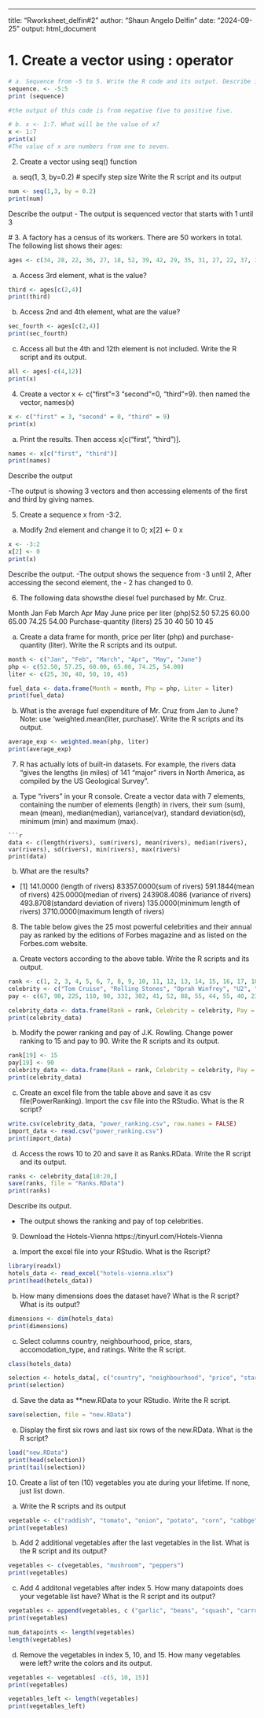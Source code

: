 ---
title: "Rworksheet_delfin#2"
author: "Shaun Angelo Delfin"
date: "2024-09-25"
output: html_document

# 1. Create a vector using : operator
```r
# a. Sequence from -5 to 5. Write the R code and its output. Describe its output.
sequence. <- -5:5
print (sequence)

#the output of this code is from negative five to positive five.

# b. x <- 1:7. What will be the value of x?
x <- 1:7
print(x)
#The value of x are numbers from one to seven.
```
2. Create a vector using seq() function
a. seq(1, 3, by=0.2) # specify step size
Write the R script and its output
```r
num <- seq(1,3, by = 0.2)
print(num)
```
Describe the output
- The output is sequenced vector that starts with 1 until 3

 # 3. A factory has a census of its workers. There are 50 workers in total. The following list shows their ages:
```r
ages <- c(34, 28, 22, 36, 27, 18, 52, 39, 42, 29, 35, 31, 27, 22, 37, 34, 19, 20, 57, 49, 50, 37, 46, 25, 17, 37, 43, 53, 41, 51, 35, 24,33, 41, 53, 40, 18, 44, 38, 41, 48, 27, 39, 19, 30, 61, 54, 58, 26, 18)

```
a. Access 3rd element, what is the value?
```r
third <- ages[c(2,4)]
print(third)
```
b. Access 2nd and 4th element, what are the value?
```r
sec_fourth <- ages[c(2,4)]
print(sec_fourth)
```
c. Access all but the 4th and 12th element is not included. Write the R script and its output.
```r
all <- ages[-c(4,12)]
print(x)
```

4. Create a vector x <- c("first"=3 "second"=0, "third"=9). then named the
vector, names(x)
```r
x <- c("first" = 3, "second" = 0, "third" = 9)
print(x)
```
a. Print the results. Then access x[c("first", "third")].
```r
names <- x[c("first", "third")]
print(names)
```
Describe the output

-The output is showing 3 vectors and then accessing elements of the first and third by giving names.

5. Create a sequence x from -3:2.
a. Modify 2nd element and change it to 0;
x[2] <- 0
x
```r
x <- -3:2
x[2] <- 0
print(x)
```
Describe the output.
-The output shows the sequence from -3 until 2, After accessing the second element, the - 2 has changed to 0.

6. The following data showsthe diesel fuel purchased by Mr. Cruz.

Month Jan Feb March Apr May June
price per liter (php)52.50 57.25 60.00 65.00 74.25 54.00
Purchase-quantity (liters) 25 30 40 50 10 45

a. Create a data frame for month, price per liter (php)
and purchase-quantity (liter). Write the R scripts and its output.
```r
month <- c("Jan", "Feb", "March", "Apr", "May", "June")
php <- c(52.50, 57.25, 60.00, 65.00, 74.25, 54.00)
liter <- c(25, 30, 40, 50, 10, 45)

fuel_data <- data.frame(Month = month, Php = php, Liter = liter)
print(fuel_data)
```
b. What is the average fuel expenditure of Mr. Cruz from
Jan to June? Note: use 'weighted.mean(liter, purchase)'. Write the R scripts and its output.
```r
average_exp <- weighted.mean(php, liter)
print(average_exp)
```
7. R has actually lots of built-in datasets. For example, the rivers data “gives the lengths (in miles) of 141 “major” rivers in North America, as compiled by the US Geological Survey”.

a. Type “rivers” in your R console.
Create a vector data with 7
elements, containing the number of elements (length)
in rivers, their sum (sum), mean (mean),
median(median), variance(var), standard deviation(sd),
minimum (min) and maximum (max).
```
```r
data <- c(length(rivers), sum(rivers), mean(rivers), median(rivers), var(rivers), sd(rivers), min(rivers), max(rivers)
print(data)
```
b. What are the results?

- [1]    141.0000 (length of rivers)  83357.0000(sum of rivers) 591.1844(mean of rivers)   425.0000(median of rivers) 243908.4086 (variance of rivers)  493.8708(standard deviation of rivers) 135.0000(minimum length of rivers) 3710.0000(maximum length of rivers)

8. The table below gives the 25 most powerful celebrities and their annual pay as ranked by the editions of Forbes magazine and as listed on the Forbes.com website.

a. Create vectors according to the above table.
Write the R scripts and its output.
```r
rank <- c(1, 2, 3, 4, 5, 6, 7, 8, 9, 10, 11, 12, 13, 14, 15, 16, 17, 18, 19, 20, 21, 22, 23, 24, 25)
celebrity <- c("Tom Cruise", "Rolling Stones", "Oprah Winfrey", "U2", "Tiger Woods", "Steven Spielberg", "Howard Stern", "50 Cent", "Cast of the Sopranos", "Dan Brown", " Bruce Springsteen", "Donald Trump", "Muhammad Ali", "Paul McCartney", "George Lucas", "Elton John", "David Letterman", "Phil Mickelson", "J.K Rowling", "Brad Pitt", "Peter Jackson", "Dr. Phil McGraw", "Jay Lenon", "Celine Dion", "Kobe Bryant")
pay <- c(67, 90, 225, 110, 90, 332, 302, 41, 52, 88, 55, 44, 55, 40, 233, 34, 40, 47, 75, 25, 39, 45, 32, 40, 31)

celebrity_data <- data.frame(Rank = rank, Celebrity = celebrity, Pay = pay)
print(celebrity_data)
```
b. Modify the power ranking and pay of J.K. Rowling.
Change power ranking to 15 and pay to 90. Write the
R scripts and its output.
```r
rank[19] <- 15
pay[19] <- 90
celebrity_data <- data.frame(Rank = rank, Celebrity = celebrity, Pay = pay)
print(celebrity_data)
```

c. Create an excel file from the table above and save it
as csv file(PowerRanking). Import the csv file into
the RStudio. What is the R script?
```r
write.csv(celebrity_data, "power_ranking.csv", row.names = FALSE)
import_data <- read.csv("power_ranking.csv")
print(import_data)
```
d. Access the rows 10 to 20 and save it as Ranks.RData.
Write the R script and its output.
```r
ranks <- celebrity_data[10:20,]
save(ranks, file = "Ranks.RData")
print(ranks)

```
Describe its output.

- The output shows the ranking and pay of top celebrities. 

9. Download the Hotels-Vienna https://tinyurl.com/Hotels-Vienna

a. Import the excel file into your RStudio.
What is the Rscript?
```r
library(readxl)
hotels_data <- read_excel("hotels-vienna.xlsx")
print(head(hotels_data))
```
b. How many dimensions does the dataset have?
What is the R script? What is its output?
```r
dimensions <- dim(hotels_data)
print(dimensions)

```

c. Select columns country, neighbourhood,
price, stars, accomodation_type, and
ratings. Write the R script.
```r
class(hotels_data)

selection <- hotels_data[, c("country", "neighbourhood", "price", "stars", "accommodation_type", "rating")]
print(selection)
```
d. Save the data as **new.RData to your RStudio. Write the
R script.
```r
save(selection, file = "new.RData")
```
e. Display the first six rows and last six rows of the
new.RData. What is the R script?
```r
load("new.RData")
print(head(selection))
print(tail(selection))
```
10. Create a list of ten (10) vegetables you ate during your lifetime. If none, just list down. 
a. Write the R scripts and its output
```r
vegetable <- c("raddish", "tomato", "onion", "potato", "corn", "cabbge", "okra", "ampalaya", "spinach", "malunggay"))
print(vegetables)
```
b. Add 2 additional vegetables after the last vegetables in the list. What is the R script and its output?
```r
vegetables <- c(vegetables, "mushroom", "peppers")
print(vegetables)
```
c. Add 4 additonal vegetables after index 5. How many datapoints does your vegetable list have? What is the R script and its output?
```r
vegetables <- append(vegetables, c ("garlic", "beans", "squash", "carrot"), after = 5)
print(vegetables)

num_datapoints <- length(vegetables)
length(vegetables)
```
d. Remove the vegetables in index 5, 10, and 15. How many vegetables were left? write the colors and its output.
```r
vegetables <- vegetables[ -c(5, 10, 15)]
print(vegetables)

vegetables_left <- length(vegetables)
print(vegetables_left)
```





